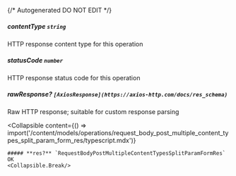 {/* Autogenerated DO NOT EDIT  */}

##### **contentType** `string`
HTTP response content type for this operation

##### **statusCode** `number`
HTTP response status code for this operation

##### **rawResponse?** `[AxiosResponse](https://axios-http.com/docs/res_schema)`
Raw HTTP response; suitable for custom response parsing

<Collapsible
    content={() => import('/content/models/operations/request_body_post_multiple_content_types_split_param_form_res/typescript.mdx')}
>
    ##### **res?** `RequestBodyPostMultipleContentTypesSplitParamFormRes`
    OK
    <Collapsible.Break/>
</Collapsible>

